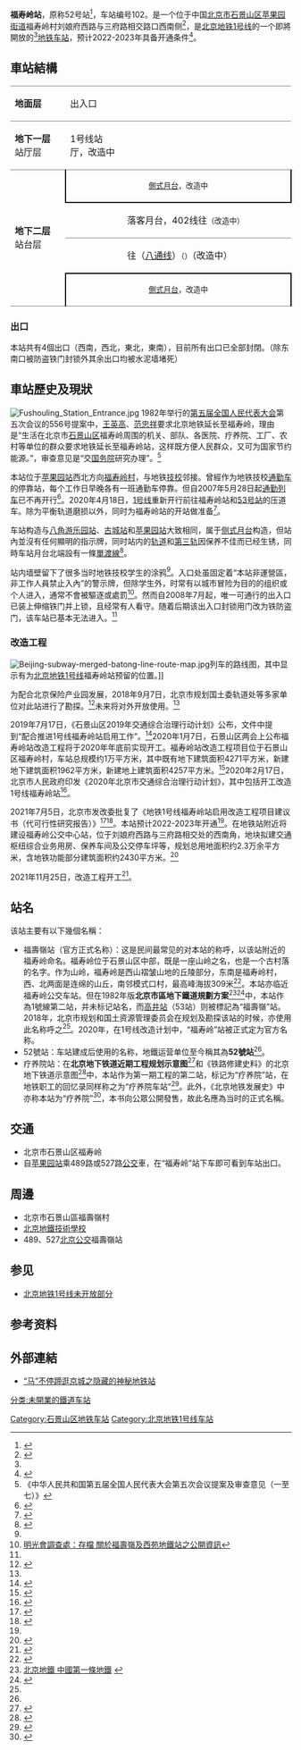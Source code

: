 {{北京未来建设}}{{future public transportation}}
{{noteTA
|G1=Railway}}
{{Infobox station
|name = 福寿岭
|eng_name = Fushouling
|linecolour = {{北京地铁颜色|1}}
|image = Construction site of Fushouling Station renovation project (20220322141451).jpg
|caption = 正在进行启用改造工程的福寿岭站（2022年3月摄）
|country = {{PRC}}
|borough = [[北京市|北京市]][[石景山区|石景山区]][[苹果园街道_(北京市)|苹果园街道]]
|address = 福寿岭村刘娘府西路与三府路相交路口西南侧<ref name=ggzyfw1 />    
|coordinates = {{coord|39.938694|N|116.165469|E|display=inline, title}}
|elevation = 
|owned = 
|operator = 
|lines = {{北京地铁线路名|1|SL}}
|distance = 
|platform = 2座[[侧式站台|侧式站台]]
|tracks = 2条
|connections = 公交站：福寿岭
|structure = 地下站
|hall = 分离式站厅
|depth = 
|levels = 
|interchange = 
|exits = 4
|architect = 
|architectural_style = 
|colour = 
|status = 改造中
|code = 102
|built = 
|opened = 
|opening = 预计2022-2023年<ref name=:01 />
|closed = 
|rebuilt = 
|former = 52号站<ref name=52hz />、疗养院站<ref name="sl31"/>
|passengers = 
|adjacent = {{adjacent stations|system=北京地铁|line=1|right=苹果园|note-right=施工封闭|note-mid=改造中，2022-2023年开通}}
|other_services = 
|route_map = {{Routemap|inline=yes|map=
uextSTRf\uextSTRg~~ ~~{{rmr|Licon=U|折返线}}
uextSTR+tc2\uextABZg3
uextABZg+1\uextSTR+tc4
uextSTR+BSr\uextSTR+BSl
uextSTR+BSr\uextSTR+BSl
uextSTRf\uextSTRg~~ ~~{{rmr|Licon=D|{{stl|北京地铁|苹果园}}}}
}}
}}
'''福寿岭站'''，原称52号站<ref name=52hz>{{cite web|title=“52号站”隐姓埋名的52年|url=http://fgw.beijing.gov.cn/gzdt/fgzs/mtbdx/bzwlxw/202112/t20211213_2559352.htm|archive-url=https://web.archive.org/web/20211218185201/http://fgw.beijing.gov.cn/gzdt/fgzs/mtbdx/bzwlxw/202112/t20211213_2559352.htm|archive-date=2021-12-18|access-date=2021-12-18|dead-url=no}}</ref>，车站编号102。是一个位于中国[[北京市|北京市]][[石景山区|石景山区]][[苹果园街道_(北京市)|苹果园街道]]福寿岭村刘娘府西路与三府路相交路口西南侧<ref name=ggzyfw1>{{cite web|url=https://ggzyfw.beijing.gov.cn/jyxxggjtbyqs/20210930/2127238.html|date=2021-09-30|title=地铁1号线福寿岭站启用改造工程监理监理招标公告|archive-url=https://web.archive.org/web/20211002083242/https://ggzyfw.beijing.gov.cn/jyxxggjtbyqs/20210930/2127238.html|archive-date=2021-10-02|access-date=2021-10-02|dead-url=no}}</ref>，是[[北京地铁|北京地铁]][[北京地铁1号线|1号线]]的一个即將開放的<ref name="bj202107"></ref>[[地铁车站|地铁车站]]，预计2022-2023年具备开通条件<ref name=:01>{{cite web|url=http://liuyan.people.com.cn/threads/content?tid=9597937|title=1号线福寿岭站进度到底如何，今明两年能否启用|date=2021-03-24|quote=北京市基础设施投资有限公司回复：经核实，目前公司正在政府部门的组织下开展福寿岭站启动的前期工作，计划2021年开工，建设期一到两年|access-date=2021-05-11|archive-date=2021-06-15|archive-url=https://web.archive.org/web/20210615070255/http://liuyan.people.com.cn/threads/content?tid=9597937|dead-url=no}}</ref>。

==車站結構==
{|cellspacing=0 cellpadding=3
|style="border-top:solid 1px gray;border-bottom:solid 1px gray;" width=100|'''地面层'''
|style="border-top:solid 1px gray;border-bottom:solid 1px gray;" width=100|出入口
|style="border-top:solid 1px gray;border-bottom:solid 1px gray;" width=350|
|-
|style="border-bottom:solid 1px gray;"|'''地下一层<br/>'''站厅层
|style="border-bottom:solid 1px gray;"|1号线站厅，改造中
|style="border-bottom:solid 1px gray;"|
|-
|style="border-bottom:solid 1px gray;" rowspan=4|'''地下二层<br />'''站台层
|style="border-right:solid 2px black;border-left:solid 2px black;border-bottom:solid 2px black;" colspan=2|<center><small>[[側式月台|側式月台]]，改造中</small></center>
|-
|style="border-bottom:solid 1px gray;"|{{arrow|L}}
|style="border-bottom:solid 1px gray;"|{{北京地铁线路名|1|c}}落客月台，402线往{{站|53号}}<small>（改造中）</small>
|-
|{{arrow|R}}
|{{北京地铁线路名|1|c}}往{{站|环球度假区}}（[[北京地铁八通线|八通线]]）<small>（{{站|苹果园}}）</small>（改造中）
|-
|style="border-right:solid 2px black;border-left:solid 2px black;border-top:solid 2px black;border-bottom:solid 1px gray;" colspan=2|<center><small>[[側式月台|側式月台]]，改造中</small></center>
|}

===出口===
本站共有4個出口（西南，西北，東北，東南），目前所有出口已全部封閉。（除东南口被防盗铁门封锁外其余出口均被水泥墙堵死）

==車站歷史及現狀==
[[File:Fushouling_Station_Entrance.jpg|thumb]]
1982年举行的[[第五届全国人民代表大会|第五届全国人民代表大会]]第五次会议的556号提案中，[[王英高|王英高]]、[[范忠祥|范忠祥]]要求北京地铁延长至福寿岭，理由是“生活在北京市[[石景山区|石景山区]]福寿岭周围的机关、部队、各医院、疗养院、工厂、农村等单位的群众要求地铁延长至福寿岭站，这样既方便人民群众，又可为国家节约能源。”，审查意见是“交[[中华人民共和国国务院|国务院]]研究办理”。<ref>《中华人民共和国第五届全国人民代表大会第五次会议提案及审查意见（一至七）》</ref>

<onlyinclude>本站位于[[苹果园站|苹果园站]]西北方向[[福寿岭村|福寿岭村]]，与地铁[[技工院校|技校]]邻接。曾經作为地铁技校[[通勤铁路|通勤车]]的停靠站，每个工作日早晚各有一班通勤车停靠。但自2007年5月28日起[[通勤铁路|通勤列车]]已不再开行<ref name="public">{{Cite web |url=http://beijing.qianlong.com/2018/0928/2855625.shtml |title=北京地铁1号线福寿岭站将开放使用 |accessdate=2018-09-28 |date=2018-09-28 |publisher=[[千龙网|千龙网]] |archive-url=https://web.archive.org/web/20180929031104/http://beijing.qianlong.com/2018/0928/2855625.shtml |archive-date=2018-09-29 |dead-url=no }}</ref>。2020年4月18日，[[北京地铁1号线|1号线]]重新开行前往福寿岭站和[[53号站|53号站]]的压道车。除为平衡轨道磨损以外，同时为福寿岭站的开站做准备<ref>{{cite web|url=https://www.bilibili.com/video/BV14t4y127FB/?spm_id_from=333.788.recommend_more_video.-1|title=【水表警告】北京地铁一号线苹果园站未折返而继续前进至福寿岭站|date=2020-04-18|access-date=2021-12-29|archive-date=2021-12-29|archive-url=https://web.archive.org/web/20211229140119/https://www.bilibili.com/video/BV14t4y127FB/?spm_id_from=333.788.recommend_more_video.-1|dead-url=no}}</ref>。</onlyinclude>

<onlyinclude>车站构造与[[八角游乐园站|八角游乐园站]]、[[古城站_(北京市)|古城站]]和[[苹果园站|苹果园站]]大致相同，属于[[側式月台|侧式月台]]构造，但站內並沒有任何顯明的指示牌，同时站内的[[轨道|轨道]]和[[第三軌供電|第三轨]]因保养不佳而已经生锈，同時车站月台北端設有一條[[橫渡線|單渡線]]<ref name="#1">{{cite web|url=https://www.bilibili.com/video/BV13r4y1S7o8?spm_id_from=333.788.b_636f6d6d656e74.337|title=【补档】2021年3月探访北京地铁1号线福寿岭站|date=2021-12-25|access-date=2021-12-29|archive-date=2021-12-29|archive-url=https://web.archive.org/web/20211229134820/https://www.bilibili.com/video/BV13r4y1S7o8?spm_id_from=333.788.b_636f6d6d656e74.337|dead-url=no}}</ref>。</onlyinclude>

<onlyinclude>站内墙壁留下了很多当时地铁技校学生的涂鸦<ref name="#1"/>。入口处虽固定着“本站非運營區，非工作人員禁止入內”的警示牌，但除学生外，时常有以城市冒险为目的的组织或个人进入，通常不會被驅逐或處罰<ref>[http://www.cathayglory.org/special/s981004001.htm 明光會調查處：存檔 關於福壽嶺及西苑地鐵站之公開資訊]{{dead link|date=2018年4月 |bot=InternetArchiveBot |fix-attempted=yes }}</ref>。然而自2008年7月起，唯一可通行的出入口已装上伸缩铁门并上锁，且经常有人看守。随着后期该出入口封锁用门改为铁防盗门，该车站已基本无法进入。<ref name="public"/></onlyinclude>

===改造工程===
[[File:Beijing-subway-merged-batong-line-route-map.jpg|thumb]]列车的路线图，其中显示有为[[北京地铁1号线|北京地铁1号线]]福寿岭站预留的位置。]]

<onlyinclude>为配合北京保险产业园发展，2018年9月7日，北京市规划国土委轨道处等多家单位对此站进行了勘探。<ref name="newdev">{{Cite web |url=http://ghgtw.beijing.gov.cn/art/2018/9/12/art_1965_560594.html |title=分局积极推进北京保险产业园周边轨道交通的研究工作 |accessdate=2018-09-30 |date=2018-09-12 |publisher=[[北京市规划和国土资源管理委员会|北京市规划和国土资源管理委员会]] |archive-url=https://web.archive.org/web/20180913223640/http://ghgtw.beijing.gov.cn/art/2018/9/12/art_1965_560594.html |archive-date=2018-09-13 |dead-url=yes }}</ref>未来将对外开放使用。<ref name="public"/>

2019年7月17日，《石景山区2019年交通综合治理行动计划》公布，文件中提到“配合推进1号线福寿岭站启用工作”。<ref>{{cite web|url=http://www.beijing.gov.cn/zfxxgk/11H000/szbf22/2019-07/17/content_4b859ca534134673b1742eeb33ca68b8.shtml|date=2019-07-17|title=北京市石景山区人民政府办公室关于印发《石景山区2019年交通综合治理行动计划》的通知|access-date=2020-02-17|archive-url=https://web.archive.org/web/20190806093753/http://www.beijing.gov.cn/zfxxgk/11H000/szbf22/2019-07/17/content_4b859ca534134673b1742eeb33ca68b8.shtml|archive-date=2019-08-06|dead-url=yes}}</ref>2020年1月7日，石景山区两会上公布福寿岭站改造工程将于2020年年底前实现开工。福寿岭站改造工程项目位于石景山区福寿岭村，车站总规模约1万平方米，其中既有地下建筑面积4271平方米，新建地下建筑面积1962平方米，新建地上建筑面积4257平方米。<ref>{{cite web|url=http://www.bjd.com.cn/a/202001/07/WS5e1418fde4b0e6e5839377a9.html|date=2020-01-07|title=地铁1号线福寿岭站改造工程将于今年底前开工|publisher=京报集团|access-date=2020-02-17|archive-date=2020-07-26|archive-url=https://web.archive.org/web/20200726170512/http://www.bjd.com.cn/a/202001/07/WS5e1418fde4b0e6e5839377a9.html|dead-url=no}}</ref>2020年2月17日，北京市人民政府印发《2020年北京市交通综合治理行动计划》，其中包括开工改造1号线福寿岭站<ref>{{Cite web|title=北京市人民政府办公厅关于印发《2020年北京市交通综合治理行动计划》的通知|url=http://www.beijing.gov.cn/zhengce/zhengcefagui/202002/t20200217_1644724.html|accessdate=2020-02-17|author=|date=2020-02-17|format=|publisher=北京市人民政府办公厅|language=|archiveurl=https://web.archive.org/web/20200217070926/http://www.beijing.gov.cn/zhengce/zhengcefagui/202002/t20200217_1644724.html|archivedate=2020-02-17|dead-url=no}}</ref>。

2021年7月5日，北京市发改委批复了《地铁1号线福寿岭站启用改造工程项目建议书（代可行性研究报告）》<ref>{{cite web|url=http://fgw.beijing.gov.cn/fgwzwgk/ysqzzdgk/202107/t20210705_2429382.htm|title=关于地铁1号线福寿岭站启用改造工程项目建议书（代可行性研究报告）的批复|date=2021-07-05|access-date=2021-07-05|archive-date=2021-07-05|archive-url=https://web.archive.org/web/20210705122439/http://fgw.beijing.gov.cn/fgwzwgk/ysqzzdgk/202107/t20210705_2429382.htm|dead-url=no}}</ref><ref name=bj202107>{{cite web|url=http://beijing.qianlong.com/2021/0705/5990055.shtml|date=2021-07-05|title=北京“最神秘地铁站”揭开面纱！1号线福寿岭站将启用|access-date=2021-07-06|archive-date=2021-07-06|archive-url=https://web.archive.org/web/20210706044514/http://beijing.qianlong.com/2021/0705/5990055.shtml|dead-url=no}}</ref>。本站预计2022-2023年开通<ref name=:01 />。在地铁站附近将建设福寿岭公交中心站，位于刘娘府西路与三府路相交处的西南角，地块拟建交通枢纽综合业务用房、保养车间及公交停车坪等，规划总用地面积约2.3万余平方米，含地铁功能部分建筑面积约2430平方米。<ref>{{cite web|url=https://www.bjnews.com.cn/detail/161957139315175.html|title=福寿岭站何时开通？北京地铁1号线最西端的“隐藏车站”有新消息|date=2021-04-28|access-date=2021-05-11|archive-date=2021-05-12|archive-url=https://web.archive.org/web/20210512084655/https://www.bjnews.com.cn/detail/161957139315175.html|dead-url=no}}</ref>

2021年11月25日，改造工程开工<ref name=kg2021>{{cite web|url=http://jd.crec4.com/content-3203-4852-1.html|title=机电公司北京分公司承建的福寿岭启用改造项目正式动工|date=2021-12-01|access-date=2021-12-18|archive-date=2021-12-18|archive-url=https://web.archive.org/web/20211218183557/http://jd.crec4.com/content-3203-4852-1.html|dead-url=no}}</ref>。

==站名==
该站主要有以下幾個名稱：
* 福壽嶺站（官方正式名称）：这是民间最常见的对本站的称呼，以该站附近的福寿岭命名。福寿岭位于石景山区中部，既是一座山岭之名，也是一个古村落的名字。作为山岭，福寿岭是西山褶皱山地的丘陵部分，东南是福寿岭村，西、北两面是连绵的山丘，南邻模式口村，最高峰海拔309米<ref>{{cite web|url=https://ie.bjd.com.cn/5b165687a010550e5ddc0e6a/contentApp/5b21da4ee4b0243950038412/AP6077f0e5e4b0b1bf35a925b4.html|title=神秘的地铁一号线福寿岭站，名为何来？|date=2021-04-15|work=北京日报副刊微信公众号 户力平|access-date=2021-05-11|archive-date=2021-05-12|archive-url=https://web.archive.org/web/20210512134410/https://ie.bjd.com.cn/5b165687a010550e5ddc0e6a/contentApp/5b21da4ee4b0243950038412/AP6077f0e5e4b0b1bf35a925b4.html|dead-url=no}}</ref>。本站亦临近福寿岭公交车站。但在1982年版'''北京市區地下鐵道規劃方案'''<ref>[http://travel.ce.cn/subject/2009/hslvpx/jqtj/200908/25/t20090825_19862190.shtml 北京地鐵 中國第一條地鐵] {{webarchive|url=https://web.archive.org/web/20090829140524/http://travel.ce.cn/subject/2009/hslvpx/jqtj/200908/25/t20090825_19862190.shtml |date=2009-08-29 }}</ref><ref>{{Cite web |url=http://www.cathayglory.org/archive/51a059dct5255e52133e6690.jpg |title=1982年版 北京市區地下鐵道規劃方案（圖） |access-date=2009-10-14 |archive-url=https://web.archive.org/web/20110725142803/http://www.cathayglory.org/archive/51a059dct5255e52133e6690.jpg |archive-date=2011-07-25 |dead-url=no }}</ref>中，本站作為1號線第二站，并未标记站名，而[[高井站|高井站]]（53站）则被標記為“福壽嶺”站。2018年，北京市规划和国土资源管理委员会在规划及勘探该站的时候，亦使用此名称呼之<ref name="newdev"/>。2020年，在1号线改造计划中，“福寿岭”站被正式定为官方名称。
* 52號站：车站建成后使用的名称，地鐵运营单位至今稱其為'''52號站'''<ref name=52hz />。
* 疗养院站：在'''北京地下铁道近期工程规划示意图'''<ref>{{Cite web |url=http://s11.sinaimg.cn/large/50d4ea0et7c624c5d718a%26690 |title=北京地下铁道近期工程规划示意图（圖） |access-date=2019-09-05 |archive-url=https://web.archive.org/web/20171107221317/http://s11.sinaimg.cn/large/50d4ea0et7c624c5d718a%26690 |archive-date=2017-11-07 |dead-url=no }}</ref>和《铁路修建史料》的北京地下铁道示意图<ref name="sl31">{{cite book |author1=铁道部基建总局 |title=1963-1980铁路修建史料 第三集（第一册） |date=1991年3月 |publisher=中国铁道出版社}}</ref>{{rp|922}}中，本站作为第一期工程的第二站，标记为“疗养院”站，在地铁职工的回忆录同样称之为“疗养院车站”<ref>{{cite book |author1=北京地铁运营有限公司 |title=我与北京地铁同行：纪念北京地铁公司成立四十周年回忆录 |date=2010年4月 |page=152}}</ref>。此外，《北京地铁发展史》中亦称本站为“疗养院”<ref>{{cite book|title=北京地铁发展史|author=北京市地铁运营有限公司|date=2011-12|publisher=北京出版社|location=北京|isbn=978-7-200-09050-5|pages=66}}</ref>，本书向公眾公開發售，故此名應為当时的正式名稱。

==交通==
* 北京市石景山区福寿岭
* 自[[苹果园站|苹果园站]]乘489路或527路[[北京公交|公交]]車，在“福寿岭”站下车即可看到车站出口。

==周邊==
*北京市石景山區福壽嶺村
*[[北京地鐵技術學校|北京地鐵技術學校]]
*489、527[[北京公交|北京公交]]福壽嶺站

==参见==
*[[北京地铁1号线未开放部分|北京地铁1号线未开放部分]]

== 参考资料 ==
{{Reflist}}

==外部連結==
{{Commonscat|Fushouling Station}}
*[https://web.archive.org/web/20150420071648/http://www.uncars.com.cn/carnews/ma/276528_3.shtml “马”不停蹄逛京城之隐藏的神秘地铁站]

{{北京地鐵1號線}}

[[Category:石景山区地铁车站|Category:石景山区地铁车站]]
[[Category:北京地铁1号线车站|Category:北京地铁1号线车站]]
[[分类:未開業的鐵道车站|分类:未開業的鐵道车站]]
